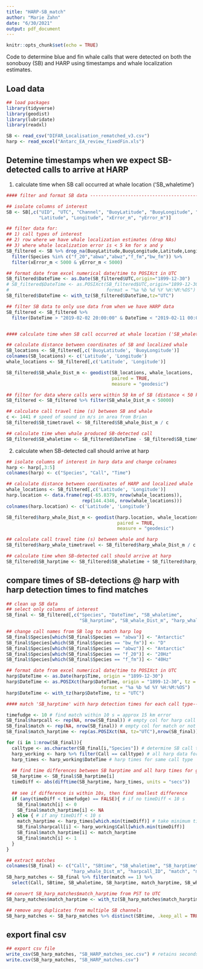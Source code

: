 ```yaml
---
title: "HARP-SB_match"
author: "Marie Zahn"
date: "6/30/2021"
output: pdf_document
---
```


```r
knitr::opts_chunk$set(echo = TRUE)
```

Code to determine blue and fin whale calls that were detected on both the sonobuoy (SB) and HARP using timestamps and whale localization estimates.


## Load data

```r
## load packages
library(tidyverse)
library(geodist)
library(lubridate)
library(readxl)

SB <- read_csv("DIFAR_Localisation_rematched_v3.csv")
harp <- read_excel("Antarc_EA_review_fixedFin.xls")

```


## Detemine timestamps when we expect SB-detected calls to arrive at HARP

1. calculate time when SB call occurred at whale location ('SB_whaletime')

```r
#### filter and format SB data -------------------------------------------------------------------

## isolate columns of interest
SB <- SB[,c("UID", "UTC", "Channel", "BuoyLatitude", "BuoyLongitude", "Species", 
            "Latitude", "Longitude", "xError_m", "yError_m")]

## filter data for:
## 1) call types of interest
## 2) row where we have whale localization estimates (drop NAs)
## 3) where whale localization error is < 5 km for x and y
SB_filtered <- SB %>% drop_na(BuoyLatitude,BuoyLongitude,Latitude,Longitude) %>% 
  filter(Species %in% c("f_20","abwa","abwz","f_fm","bw_fm")) %>% 
  filter(xError_m < 5000 & yError_m < 5000)

## format date from excel numerical date/time to POSIXct in UTC
SB_filtered$DateTime <- as.Date(SB_filtered$UTC,origin="1899-12-30")
# SB_filtered$DateTime <- as.POSIXct(SB_filtered$UTC,origin="1899-12-30", tz = 'UTC',
#                                    format = "%a %b %d %Y %H:%M:%OS")        
SB_filtered$DateTime <- with_tz(SB_filtered$DateTime,tz="UTC")

## filter SB data to only use data from when we have HARP data
SB_filtered <- SB_filtered %>% 
  filter(DateTime > "2019-02-02 20:00:00" & DateTime < "2019-02-11 00:00:00")


#### calculate time when SB call occurred at whale location ('SB_whaletime')------------------------

## calculate distance between coordinates of SB and localized whale
SB_locations <- SB_filtered[,c('BuoyLatitude', 'BuoyLongitude')]
colnames(SB_locations) <- c('Latitude', 'Longitude')
whale_locations <- SB_filtered[,c('Latitude', 'Longitude')]

SB_filtered$SB_whale_Dist_m <- geodist(SB_locations, whale_locations,
                                       paired = TRUE,
                                       measure = "geodesic")

## filter for data where calls were within 50 km of SB (distance < 50 km)
SB_filtered <- SB_filtered %>% filter(SB_whale_Dist_m < 50000)

## calculate call travel time (s) between SB and whale
c <- 1441 # speed of sound in m/s in area from Brian
SB_filtered$SB_timetravel <- SB_filtered$SB_whale_Dist_m / c

## calculate time when whale produced SB-detected call
SB_filtered$SB_whaletime <- SB_filtered$DateTime - SB_filtered$SB_timetravel

```

2. calculate when SB-detected call should arrive at harp

```r
## isolate columns of interest in harp data and change colnames
harp <- harp[,3:5]
colnames(harp) <- c("Species", "Call", "Time")

## calculate distance between coordinates of HARP and localized whale
whale_locations <- SB_filtered[,c('Latitude', 'Longitude')]
harp.location <- data.frame(rep(-65.8379, nrow(whale_locations)),
                            rep(144.4346, nrow(whale_locations)))
colnames(harp.location) <- c('Latitude', 'Longitude')

SB_filtered$harp_whale_Dist_m <- geodist(harp.location, whale_locations,
                                         paired = TRUE,
                                         measure = "geodesic")

## calculate call travel time (s) between whale and harp
SB_filtered$harp_whale_timetravel <- SB_filtered$harp_whale_Dist_m / c

## calculate time when SB-detected call should arrive at harp
SB_filtered$SB_harptime <- SB_filtered$SB_whaletime + SB_filtered$harp_whale_timetravel

```


## compare times of SB-detections @ harp with harp detection times to find matches

```r
## clean up SB data
## select only columns of interest
SB_final <- SB_filtered[,c("Species", "DateTime", "SB_whaletime", 
                           "SB_harptime", "SB_whale_Dist_m", "harp_whale_Dist_m")]

## change call names from SB log to match harp log
SB_final$Species[which(SB_final$Species == "abwa")] <- "Antarctic"
SB_final$Species[which(SB_final$Species == "bw_fm")] <- "D"
SB_final$Species[which(SB_final$Species == "abwz")] <- "Antarctic"
SB_final$Species[which(SB_final$Species == "f_20")] <- "20Hz"
SB_final$Species[which(SB_final$Species == "f_fm")] <- "40Hz"

## format date from excel numerical date/time to POSIXct in UTC
harp$DateTime <- as.Date(harp$Time, origin = "1899-12-30")
harp$DateTime <- as.POSIXct(harp$DateTime, origin = "1899-12-30", tz = 'UTC',
                                   format = "%a %b %d %Y %H:%M:%OS")        
harp$DateTime <- with_tz(harp$DateTime, tz = "UTC")

#### match 'SB_harptime' with harp detection times for each call type-------------------------

timefudge <- 10 # find match within 10 s = approx 15 km error
SB_final$harpcall <- rep(NA, nrow(SB_final)) # empty col for harp call type
SB_final$match <- rep(NA, nrow(SB_final)) # empty col for match or not (1/0)
SB_final$match_harptime <- rep(as.POSIXct(NA, tz="UTC"),nrow(SB_final)) # empty col for corresponding match harp time

for (i in 1:nrow(SB_final)){
  calltype <- as.character(SB_final[i,"Species"]) # determine SB call type
  harp_working <- harp %>% filter(Call == calltype) # all harp data for call type
  harp_times <- harp_working$DateTime # harp times for same call type
  
  ## find time differences between SB harptime and all harp times for given call type
  SB_harptime <- SB_final$SB_harptime[i]
  timeDiff <- abs(difftime(SB_harptime, harp_times, units = "secs"))
  
  ## see if difference is within 10s, then find smallest difference
  if (any(timeDiff < timefudge) == FALSE){ # if no timeDiff < 10 s
    SB_final$match[i] <- 0
    SB_final$match_harptime[i] <- NA
  } else { # if any timeDiff < 10 s
    match_harptime <- harp_times[which.min(timeDiff)] # take minimum time diff
    SB_final$harpcall[i] <- harp_working$Call[which.min(timeDiff)]
    SB_final$match_harptime[i] <- match_harptime
    SB_final$match[i] <- 1
  }
}

## extract matches
colnames(SB_final) <- c("Call", "SBtime", "SB_whaletime", "SB_harptime", "SB_whale_Dist_m",
                        "harp_whale_Dist_m", "harpcall_ID", "match", "match_harptime")
SB_harp_matches <- SB_final %>% filter(match == 1) %>% 
  select(Call, SBtime, SB_whaletime, SB_harptime, match_harptime, SB_whale_Dist_m, harp_whale_Dist_m)

## convert SB_harp_matches$match_harptime from PST to UTC
SB_harp_matches$match_harptime <- with_tz(SB_harp_matches$match_harptime, tz = "UTC")

## remove any duplicates from multiple SB channels
SB_harp_matches <- SB_harp_matches %>% distinct(SBtime, .keep_all = TRUE)

```


## export final csv

```r
## export csv file
write_csv(SB_harp_matches, "SB_HARP_matches_sec.csv") # retains seconds
write.csv(SB_harp_matches, "SB_HARP_matches.csv")

```

